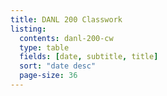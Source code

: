 ```yaml
---
title: DANL 200 Classwork
listing:
  contents: danl-200-cw
  type: table
  fields: [date, subtitle, title]
  sort: "date desc"
  page-size: 36
---
```

